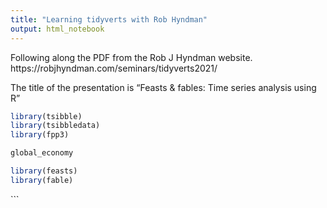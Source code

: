 ```yaml
---
title: "Learning tidyverts with Rob Hyndman"
output: html_notebook
---
```


Following along the PDF from the Rob J Hyndman website.
https://robjhyndman.com/seminars/tidyverts2021/

The title of the presentation is "Feasts & fables: Time series analysis using R"

```r
library(tsibble)
library(tsibbledata)
library(fpp3)
```

```r
global_economy
```



<!-- Will use this later -->
```r
library(feasts)
library(fable)
```
```

